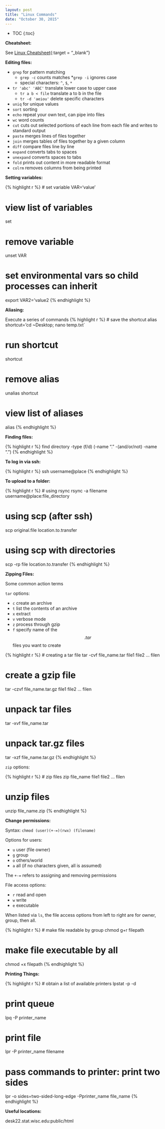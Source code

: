 ```yaml
---
layout: post
title: "Linux Commands"
date: "October 30, 2015"
---
```


* TOC
{:toc}

**Cheatsheet:**

See [Linux Cheatsheet][linux_ref]{:target = "_blank"}

**Editing files:**

* `grep` for pattern matching
  * `grep -c` counts matches
  *`grep -i` ignores case
  * special characters: `^`, `$`, `*`
* `tr 'abc' 'ABC'` translate lower case to upper case
  * `tr a b < file` translate a to b in the file
  * `tr -d 'aeiou'` delete specific characters
* `uniq` for unique values
* `sort` sorting
* `echo` repeat your own text, can pipe into files
* `wc` word counts
* `cut` cuts out selected portions of each line from each file and writes to standard output
* `paste` merges lines of files together
* `join` merges tables of files together by a given column
* `diff` compare files line by line
* `expand` converts tabs to spaces
* `unexpand` converts spaces to tabs
* `fold` prints out content in more readable format
* `colrm` removes columns from being printed

**Setting variables:**

{% highlight r %}
# set variable
VAR='value'

# view list of variables
set

# remove variable
unset VAR

# set environmental vars so child processes can inherit
export VAR2='value2
{% endhighlight %}

**Aliasing:**

Execute a series of commands
{% highlight r %}
# save the shortcut
alias shortcut='cd ~Desktop; nano temp.txt`

# run shortcut
shortcut

# remove alias
unalias shortcut

# view list of aliases
alias
{% endhighlight %}

**Finding files:**

{% highlight r %}
find directory -type (f/d) \(-name "." -(and/or/not) -name "."\)
{% endhighlight %}

**To log in via ssh:**

{% highlight r %}
ssh username@place
{% endhighlight %}

**To upload to a folder:**

{% highlight r %}
# using rsync
rsync -a filename username@place:file_directory

# using scp (after ssh)
scp original.file location.to.transfer

# using scp with directories
scp -rp file location.to.transfer
{% endhighlight %}

**Zipping Files:**

Some common action terms

`tar` options:

* `c` create an archive
* `t` list the contents of an archive
* `x` extract 
* `v` verbose mode
* `z` process through gzip
* `f` specify name of the $$.tar$$ files you want to create

{% highlight r %}
# creating a tar file
tar -cvf file_name.tar file1 file2 ... filen

# create a gzip file
tar -czvf file_name.tar.gz file1 file2 ... filen

# unpack tar files
tar -xvf file_name.tar

# unpack tar.gz files
tar -xzf file_name.tar.gz
{% endhighlight %}

`zip` options:

{% highlight r %}
# zip files
zip file_name file1 file2 ... filen

# unzip files
unzip file_name.zip
{% endhighlight %}

**Change permissions:** 

Syntax: `chmod (user)(+-=)(rwx) (filename)`

Options for users: 

* `u` user (file owner)
* `g` group
* `o` others/world
* `a` all (if no characters given, all is assumed)

The `+-=` refers to assigning and removing permissions

File access options: 

* `r` read and open
* `w` write
* `e` executable

When listed via `ls`, the file access options from left to right are for owner, group, then all. 

{% highlight r %}
# make file readable by group
chmod g+r filepath

# make file executable by all
chmod +x filepath
{% endhighlight %}

**Printing Things:**

{% highlight r %}
# obtain a list of available printers
lpstat -p -d

# print queue
lpq -P printer_name

# print file
lpr -P printer_name filename

# pass commands to printer: print two sides
lpr -o sides=two-sided-long-edge -Pprinter_name file_name
{% endhighlight %}

**Useful locations:**

desk22.stat.wisc.edu:public/html

[linux_ref]: https://drive.google.com/file/d/0B5VF_idvHAmMeXJRRWdFTFQzMEU/view?usp=sharing
